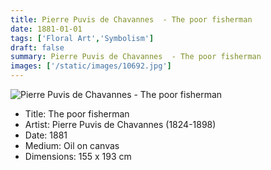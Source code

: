```yaml
---
title: Pierre Puvis de Chavannes  - The poor fisherman
date: 1881-01-01
tags: ['Floral Art','Symbolism']
draft: false
summary: Pierre Puvis de Chavannes  - The poor fisherman
images: ['/static/images/10692.jpg']
---
```


![Pierre Puvis de Chavannes  - The poor fisherman](/static/images/10692.jpg)

* Title: The poor fisherman
* Artist: Pierre Puvis de Chavannes  (1824-1898)
* Date: 1881
* Medium: Oil on canvas
* Dimensions: 155 x 193 cm 


